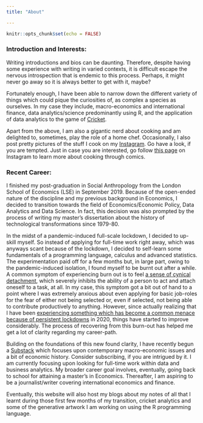 ```yaml
---
title: "About"

---
```


```r
knitr::opts_chunk$set(echo = FALSE)
```




### Introduction and Interests: 

Writing introductions and bios can be daunting. Therefore, despite having some experience with writing in varied contexts, it is difficult escape the nervous introspection that is endemic to this process. Perhaps, it might never go away so it is always better to get with it, maybe? 


Fortunately enough, I have been able to narrow down the different variety of things which could pique the curiosities of, as complex a species as ourselves. In my case they include, macro-economics and international finance, data analytics/science predominantly using R, and the application of data analytics to the game of [Cricket]("https://www.youtube.com/watch?v=PjWNj7HzJrY"). 



Apart from the above, I am also a gigantic nerd about cooking and am delighted to, sometimes, play the role of a home chef. Occasionally, I also post pretty pictures of the stuff I cook on my [Instagram]('https://www.instagram.com/hitesh_fulwani08/"). Go have a look, if you are tempted. Just in case you are interested, go follow [this page]("https://www.instagram.com/_masalalab/") on Instagram to learn more about cooking through comics. 






### Recent Career:

I finished my post-graduation in Social Anthropology from the London School of Economics (LSE) in September 2019. Because of the open-ended nature of the discipline and my previous background in Economics, I decided to transition towards the field of Economics/Economic Policy, Data Analytics and Data Science. In fact, this decision was also prompted by the process of writing my master's dissertation about the history of technological transformations since 1979-80. 


In the midst of a pandemic-induced full-scale lockdown, I decided to up-skill myself. So instead of applying for full-time work right away, which was anyways scant because of the lockdown, I decided to self-learn some fundamentals of a programming language, calculus and advanced statistics. The experimentation paid off for a few months but, in large part, owing to the pandemic-induced isolation, I found myself to be burnt out after a while. A common symptom of experiencing burn out is to feel [a sense of cynical detachment]("https://hbr.org/2021/04/your-burnout-is-unique-your-recovery-will-be-too"), which severely inhibits the ability of a person to act and attach oneself to a task, at all. In my case, this symptom got a bit out of hand to a point where I was extremely anxious about even applying for basic job-roles for the fear of either not being selected or, even if selected, not being able to contribute productively to anything. However, since actually realizing that I have been [experiencing something which has become a common menace because of persistent lockdowns]("https://hbr.org/2021/02/beyond-burned-out") in 2020, things have started to improve considerably. The process of recovering from this burn-out has helped me get a lot of clarity regarding my career-path. 


Building on the foundations of this new found clarity, I have recently begun a [Substack]("https://hiteshfulwani.substack.com/") which focuses upon contemporary macro-economic issues and  a bit of economic history. Consider subscribing, if you are intrigued by it. I am currently focusing upon looking for full-time work within data and business analytics. My broader career goal involves, eventually, going back to school for attaining a master's in Economics. Thereafter, I am aspiring to be a  journalist/writer covering international economics and finance.

Eventually, this website will also host my blogs about my notes of all that I learnt during those first few months of my transition, cricket analytics and some of the generative artwork I am working on using the R programming language.













